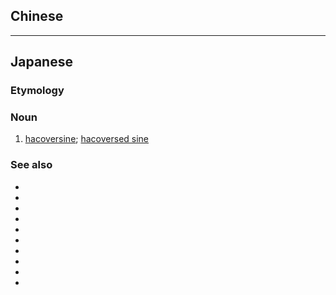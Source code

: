 {{also|半餘矢}}
==Chinese==
{{zh-see|半餘矢}}

----

==Japanese==
{{ja-kanjitab|はん|よ|し|yomi=o}}

===Etymology===
{{compound|ja|半|余矢|tr1=han|t1=[[half]]|tr2=yoshi|t2=[[coversed sine]]|sort=はんよし}}

===Noun===
{{ja-noun|はんよし}}

# {{lb|ja|trigonometry|sort=はんよし}} [[hacoversine]]; [[hacoversed sine]]

===See also===
* {{ja-r|三%角%関%数|さん%かく% かん%すう}}
* {{ja-r|正%弦|せい%げん}}
* {{ja-r|余%弦|よ%げん}}
* {{ja-r|正%接|せい%せつ}}
* {{ja-r|余%接|よ%せつ}}
* {{ja-r|正%割|せい%かつ}}
* {{ja-r|余%割|よ%かつ}}
* {{ja-r|正%矢|せい%し}}
* {{ja-r|余%矢|よ%し}}
* {{ja-r|半%正%矢|はん%せい%し}}